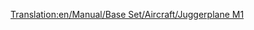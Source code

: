 [[Translation:en/Manual/Base Set/Aircraft/Juggerplane M1]]

{{en/Aircraft|Name=Juggerplane M1
|Image=[[File:en/JuggerplaneM1.png|Juggerplane M1]]
|Cost=£65,625 ($131,250)
|Speed=959 km/h (596 mph)
|Annual=£6,187 ($12,374)
|Designed=1978
|Lifespan=20 Years
|Capacity=200 passengers, 40 bags of mail
|Description=The Juggerplane M1 is the Toyland equivalent of the [[en/Manual/Base Set/Aircraft/Darwin 300|Darwin 300/Boeing 747]].
|Real-life=Fictional.
}}